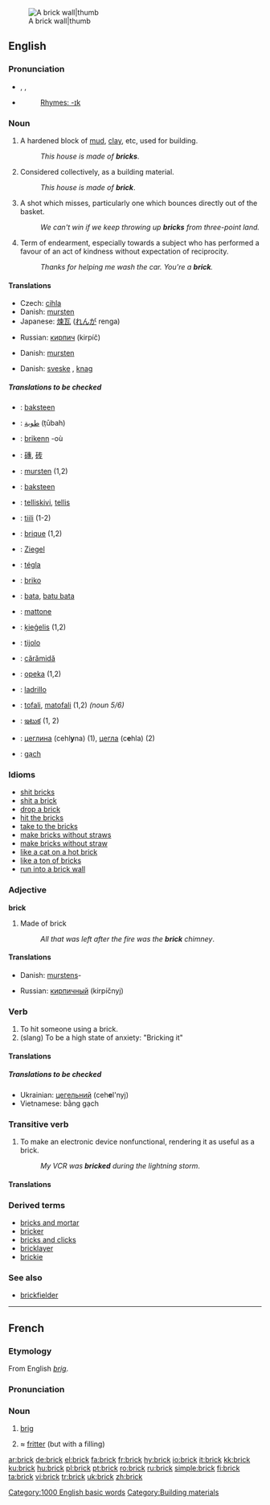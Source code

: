 [[Image:Brick wall old.jpg|A brick wall|thumb]]
==English==

{{wikipedia}}

===Pronunciation===
*{{AHD|/brĭk/}}, {{IPA|/brɪk/}}, {{SAMPA|/brIk/}}
*{{audio|en-us-brick.ogg|Audio (US)}}
*:[[Rhymes:English:-ɪk|Rhymes: -ɪk]]

===Noun===
{{en-noun}}

# A hardened block of [[mud]], [[clay]], etc, used for building.
#:''This house is made of '''bricks'''''.
# Considered collectively, as a building material.
#:''This house is made of '''brick'''''.
# {{basketball}} A shot which misses, particularly one which bounces directly out of the basket.
#: ''We can't win if we keep throwing up '''bricks''' from three-point land.''
# Term of endearment, especially towards a subject who has performed a favour of an act of kindness without expectation of reciprocity.
#: ''Thanks for helping me wash the car. You're a '''brick'''.''

====Translations====
{{trans-top|hardened block used for building}}
*Czech: [[cihla]] {{f}}
*Danish: [[mursten]] {{c}}
*Japanese: [[煉瓦]] ([[れんが]] renga)
{{trans-mid}}
*Russian: [[кирпич]] (kirpíč) {{m}}
{{trans-bottom}}

{{trans-top|a building material}}
*Danish: [[mursten]] {{c}}
{{trans-mid}}
{{trans-bottom}}

{{trans-top|a missed shot (basketball)}}
{{trans-mid}}
{{trans-bottom}}

{{trans-top|term of endearment}}
*Danish: [[sveske]] {{c}}, [[knag]] {{c}}
{{trans-mid}}
{{trans-bottom}}
=====Translations to be checked=====
{{checktrans}}

*{{ttbc|Afrikaans}}: [[baksteen]]
*{{ttbc|Arabic}}: [[طوبة]] (ṭūbah)
*{{ttbc|Breton}}: [[brikenn]] {{f}} -où
*{{ttbc|Chinese}}: [[磚]], [[砖]]
*{{ttbc|Danish}}: [[mursten]] {{c}} (1,2)
*{{ttbc|Dutch}}: [[baksteen]]
*{{ttbc|Estonian}}: [[telliskivi]], [[tellis]]
*{{ttbc|Finnish}}: [[tiili]] (1-2)
*{{ttbc|French}}: [[brique]] {{f}} (1,2)
*{{ttbc|German}}: [[Ziegel]] {{m}}
*{{ttbc|Hungarian}}: [[tégla]]
*{{ttbc|Ido}}: [[briko]]

*{{ttbc|Indonesian}}: [[bata]], [[batu bata]]
*{{ttbc|Italian}}: [[mattone]]
*{{ttbc|Latvian}}: [[ķieģelis]] {{m}} (1,2)
*{{ttbc|Portuguese}}: [[tijolo]]
*{{ttbc|Romanian}}: [[cărămidă]] {{f}}
*{{ttbc|Slovene}}: [[opeka]] {{f}} (1,2)
*{{ttbc|Spanish}}: [[ladrillo]] {{m}}
*{{ttbc|Swahili}}: [[tofali]], [[matofali]] {{p}} (1,2) ''(noun 5/6)''
*{{ttbc|Telugu}}: [[ఇటుక]] (1, 2)
*{{ttbc|Ukrainian}}: [[цеглина]] (cehl'''y'''na) {{f}} (1), [[цегла]] (c'''e'''hla) {{f}} (2)
*{{ttbc|Vietnamese}}: [[gạch]]

===Idioms===
* [[shit bricks]]
* [[shit a brick]]
* [[drop a brick]]
* [[hit the bricks]]
* [[take to the bricks]]
* [[make bricks without straws]]
* [[make bricks without straw]]
* [[like a cat on a hot brick]]
* [[like a ton of bricks]] 
* [[run into a brick wall]]

===Adjective===
'''brick'''

# Made of brick
#:''All that was left after the fire was the '''brick''' chimney''.

====Translations====
{{trans-top|made of brick}}
*Danish: [[mursten]]s-
{{trans-mid}}
*Russian: [[кирпичный]] (kirpíčnyj)
{{trans-bottom}}

===Verb===
{{en-verb}}

# To hit someone using a brick.
# (slang) To be a high state of anxiety: "Bricking it"

====Translations====
{{trans-top|hit someone using a brick}}
{{trans-mid}}
{{trans-bottom}}

{{trans-top|be a high state of anxiety}}
{{trans-mid}}
{{trans-bottom}}

=====Translations to be checked=====
{{checktrans}}
*Ukrainian: [[цегельний]] (ceh'''e'''l'nyj) {{m}}
*Vietnamese: bằng gạch

===Transitive verb===
{{rfc-trverb|Transitive verb}}
{{en-verb}}

# To make an electronic device nonfunctional, rendering it as useful as a brick.
#:''My VCR was '''bricked''' during the lightning storm''.

====Translations====
{{trans-top|make an electronic device nonfunctional}}
{{trans-mid}}
{{trans-bottom}}

===Derived terms===
* [[bricks and mortar]]
* [[bricker]]
* [[bricks and clicks]]
* [[bricklayer]]
* [[brickie]]

===See also===
* [[brickfielder]]

[[Category:1000 English basic words]]
[[Category:Building materials]]

----

==French==

===Etymology===
From English ''[[brig]]''.

===Pronunciation===
{{IPA|/bʀik/}}

===Noun===
{{fr-noun-reg|m}}

# {{nautical}} [[brig]]
# ≈ [[fritter]] (but with a filling)

[[ar:brick]]
[[de:brick]]
[[el:brick]]
[[fa:brick]]
[[fr:brick]]
[[hy:brick]]
[[io:brick]]
[[it:brick]]
[[kk:brick]]
[[ku:brick]]
[[hu:brick]]
[[pl:brick]]
[[pt:brick]]
[[ro:brick]]
[[ru:brick]]
[[simple:brick]]
[[fi:brick]]
[[ta:brick]]
[[vi:brick]]
[[tr:brick]]
[[uk:brick]]
[[zh:brick]]